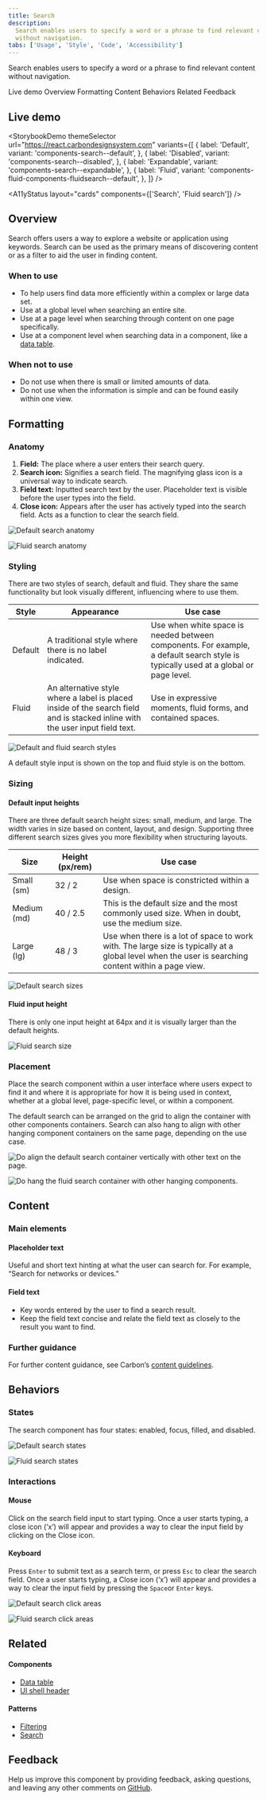 ```yaml
---
title: Search
description:
  Search enables users to specify a word or a phrase to find relevant content
  without navigation.
tabs: ['Usage', 'Style', 'Code', 'Accessibility']
---
```



<PageDescription>

Search enables users to specify a word or a phrase to find relevant content
without navigation.

</PageDescription>

<AnchorLinks>

<AnchorLink>Live demo</AnchorLink>
<AnchorLink>Overview</AnchorLink>
<AnchorLink>Formatting</AnchorLink>
<AnchorLink>Content</AnchorLink>
<AnchorLink>Behaviors</AnchorLink>
<AnchorLink>Related</AnchorLink>
<AnchorLink>Feedback</AnchorLink>

</AnchorLinks>

## Live demo

<StorybookDemo
  themeSelector
  url="https://react.carbondesignsystem.com"
  variants={[
    {
      label: 'Default',
      variant: 'components-search--default',
    },
    {
      label: 'Disabled',
      variant: 'components-search--disabled',
    },
    {
      label: 'Expandable',
      variant: 'components-search--expandable',
    },
    {
      label: 'Fluid',
      variant: 'components-fluid-components-fluidsearch--default',
    },
  ]}
/>

<A11yStatus layout="cards" components={['Search', 'Fluid search']} />

## Overview

Search offers users a way to explore a website or application using keywords.
Search can be used as the primary means of discovering content or as a filter to
aid the user in finding content.

### When to use

- To help users find data more efficiently within a complex or large data set.
- Use at a global level when searching an entire site.
- Use at a page level when searching through content on one page specifically.
- Use at a component level when searching data in a component, like a
  [data table](https://carbondesignsystem.com/components/data-table/usage/#search).

### When not to use

- Do not use when there is small or limited amounts of data.
- Do not use when the information is simple and can be found easily within one
  view.

## Formatting

### Anatomy

1. **Field:** The place where a user enters their search query.
2. **Search icon:** Signifies a search field. The magnifying glass icon is a
   universal way to indicate search.
3. **Field text:** Inputted search text by the user. Placeholder text is visible
   before the user types into the field.
4. **Close icon:** Appears after the user has actively typed into the search
   field. Acts as a function to clear the search field.

<Row>
<Column colLg={8}>

<Tabs>

<Tab label="Default">

![Default search anatomy](images/search-anatomy-fixed.png)

</Tab>

<Tab label="Fluid">

![Fluid search anatomy](images/search-anatomy-fluid.png)

</Tab>

</Tabs>

</Column>
</Row>

### Styling

There are two styles of search, default and fluid. They share the same
functionality but look visually different, influencing where to use them.

| Style   | Appearance                                                                                                                    | Use case                                                                                                                            |
| ------- | ----------------------------------------------------------------------------------------------------------------------------- | ----------------------------------------------------------------------------------------------------------------------------------- |
| Default | A traditional style where there is no label indicated.                                                                        | Use when white space is needed between components. For example, a default search style is typically used at a global or page level. |
| Fluid   | An alternative style where a label is placed inside of the search field and is stacked inline with the user input field text. | Use in expressive moments, fluid forms, and contained spaces.                                                                       |

<Row>
<Column colLg={8}>

![Default and fluid search styles](images/search-styles.png)

</Column>
</Row>

<Caption>
  A default style input is shown on the top and fluid style is on the bottom.
</Caption>

### Sizing

#### Default input heights

There are three default search height sizes: small, medium, and large. The width
varies in size based on content, layout, and design. Supporting three different
search sizes gives you more flexibility when structuring layouts.

| Size        | Height (px/rem) | Use case                                                                                                                                            |
| ----------- | --------------- | --------------------------------------------------------------------------------------------------------------------------------------------------- |
| Small (sm)  | 32 / 2          | Use when space is constricted within a design.                                                                                                      |
| Medium (md) | 40 / 2.5        | This is the default size and the most commonly used size. When in doubt, use the medium size.                                                       |
| Large (lg)  | 48 / 3          | Use when there is a lot of space to work with. The large size is typically at a global level when the user is searching content within a page view. |

<Row>
<Column colLg={8}>

![Default search sizes](images/search-sizes-fixed.png)

</Column>
</Row>

#### Fluid input height

There is only one input height at 64px and it is visually larger than the
default heights.

<Row>
<Column colLg={8}>

![Fluid search size](images/search-sizes-fluid.png)

</Column>
</Row>

### Placement

Place the search component within a user interface where users expect to find it
and where it is appropriate for how it is being used in context, whether at a
global level, page-specific level, or within a component.

The default search can be arranged on the grid to align the container with other
components containers. Search can also hang to align with other hanging
component containers on the same page, depending on the use case.

<DoDontRow>
  <DoDont caption="Do align the default search container vertically with other text on the page.">

![Do align the default search container vertically with other text on the page.](images/search-do-fixed.png)

  </DoDont>
  <DoDont caption="Do hang the fluid search container with other hanging components.">

![Do hang the fluid search container with other hanging components.](images/search-do-fluid.png)

  </DoDont>
</DoDontRow>

## Content

### Main elements

#### Placeholder text

Useful and short text hinting at what the user can search for. For example,
“Search for networks or devices.”

#### Field text

- Key words entered by the user to find a search result.
- Keep the field text concise and relate the field text as closely to the result
  you want to find.

### Further guidance

For further content guidance, see Carbon’s
[content guidelines](https://carbondesignsystem.com/guidelines/content/overview/).

## Behaviors

### States

The search component has four states: enabled, focus, filled, and disabled.

<Row>
<Column colLg={12}>

<Tabs>

<Tab label="Default">

![Default search states](images/search-states-fixed.png)

</Tab>

<Tab label="Fluid">

![Fluid search states](images/search-states-fluid.png)

</Tab>

</Tabs>

</Column>
</Row>

### Interactions

#### Mouse

Click on the search field input to start typing. Once a user starts typing, a
close icon (‘x’) will appear and provides a way to clear the input field by
clicking on the Close icon.

#### Keyboard

Press `Enter` to submit text as a search term, or press `Esc` to clear the
search field. Once a user starts typing, a Close icon (‘x’) will appear and
provides a way to clear the input field by pressing the `Space`or `Enter` keys.

<Row>
<Column colLg={8}>

<Tabs>

<Tab label="Default">

![Default search click areas](images/search-click-area-fixed.png)

</Tab>

<Tab label="Fluid">

![Fluid search click areas](images/search-click-area-fluid.png)

</Tab>

</Tabs>

</Column>
</Row>

## Related

<Row>
<Column colSm={2} colMd={2} colLg={4}>

#### Components

- [Data table](https://carbondesignsystem.com/components/data-table/usage/)
- [UI shell header](https://carbondesignsystem.com/components/UI-shell-header/usage/)

</Column>
<Column colSm={2} colMd={2} colLg={4}>

#### Patterns

- [Filtering](https://carbondesignsystem.com/patterns/filtering/)
- [Search](https://carbondesignsystem.com/patterns/search-pattern/)

</Column>
</Row>

## Feedback

Help us improve this component by providing feedback, asking questions, and
leaving any other comments on
[GitHub](https://github.com/carbon-design-system/carbon-website/issues/new?assignees=&labels=feedback&template=feedback.md).
